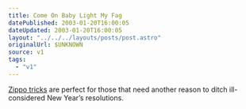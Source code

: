 ```yaml
---
title: Come On Baby Light My Fag
datePublished: 2003-01-20T16:00:05
dateUpdated: 2003-01-20T16:00:05
layout: "../../../layouts/posts/post.astro"
originalUrl: $UNKNOWN
source: v1
tags:
  - "v1"
---
```


[Zippo tricks][1] are perfect for those that need another reason to ditch ill-considered New Year&#8217;s resolutions.

[1]: http://zippotricks.com/ "Zippo Tricks"
